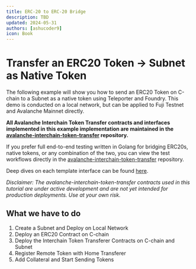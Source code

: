 ```yaml
---
title: ERC-20 to ERC-20 Bridge
description: TBD
updated: 2024-05-31
authors: [ashucoder9]
icon: Book
---
```





# Transfer an ERC20 Token &rarr; Subnet as Native Token

The following example will show you how to send an ERC20 Token on C-chain to a Subnet as a native token using Teleporter and Foundry. This demo is conducted on a local network, but can be applied to Fuji Testnet and Avalanche Mainnet directly.

**All Avalanche Interchain Token Transfer contracts and interfaces implemented in this example implementation are maintained in the [avalanche-interchain-token-transfer](https://github.com/ava-labs/avalanche-interchain-token-transfer/tree/main/contracts/src) repository.**

If you prefer full end-to-end testing written in Golang for bridging ERC20s, native tokens, or any combination of the two, you can view the test workflows directly in the [avalanche-interchain-token-transfer](https://github.com/ava-labs/avalanche-interchain-token-transfer/tree/main/tests/flows) repository.

Deep dives on each template interface can be found [here](https://github.com/ava-labs/avalanche-interchain-token-transfer/blob/main/contracts/README.md).

_Disclaimer: The avalanche-interchain-token-transfer contracts used in this tutorial are under active development and are not yet intended for production deployments. Use at your own risk._

## What we have to do

1. Create a Subnet and Deploy on Local Network
2. Deploy an ERC20 Contract on C-chain
3. Deploy the Interchain Token Transferer Contracts on C-chain and Subnet
4. Register Remote Token with Home Transferer
5. Add Collateral and Start Sending Tokens

<ICTTsetup />